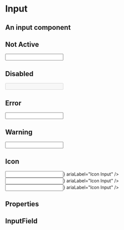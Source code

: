 

<Meta title="FusedComponents / Input" component={Input} />

# Input

## An input component
 

## Not Active
<Preview>
    <Story name="default">
    <Input
     ariaLabel="Text Input" 
    />
    </Story>
</Preview>

## Disabled 
<Preview>
    <Story name="disabled">
    <Input
    ariaLabel="Disabled Input" 
    disabled
    />
    </Story>
</Preview>

## Error

<Preview>
    <Input
    inError
    ariaLabel="Error Input"
    />
</Preview>

## Warning

<Preview>
    <Input
    inWarning
    ariaLabel="Warning Input"
    />
</Preview>

## Icon

<Preview>
    <Input
    icon={<Icon icon="search" />}
    ariaLabel="Icon Input"
    />
    <br/>
     <Input
     inError
    icon={<Icon icon="times-circle" />}
    ariaLabel="Icon Input"
    />
        <br/>
     <Input
     inWarning
    icon={<Icon icon="exclamation-circle" />}
    ariaLabel="Icon Input"
    />
</Preview>

## Properties

<Props of={Input} />


## InputField

<Preview>
    <InputField
        id="TestInput"
        label="Input Field"
        hint="Type something into the input above"
        required
        inError
        validationMessage="Invalid entry."
     />
</Preview>